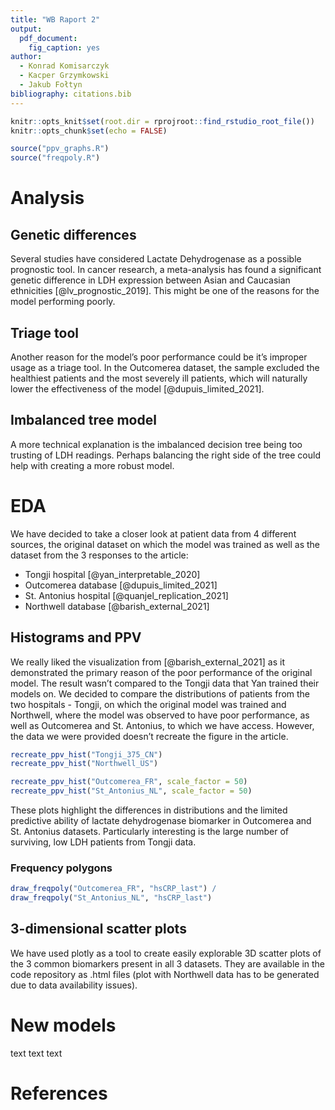 ```yaml
---
title: "WB Raport 2"
output: 
  pdf_document:
    fig_caption: yes
author:
  - Konrad Komisarczyk
  - Kacper Grzymkowski
  - Jakub Fołtyn
bibliography: citations.bib
---
```


```r
knitr::opts_knit$set(root.dir = rprojroot::find_rstudio_root_file())
knitr::opts_chunk$set(echo = FALSE)
```

```r
source("ppv_graphs.R")
source("freqpoly.R")
```

# Analysis

## Genetic differences
Several studies have considered Lactate Dehydrogenase as a possible prognostic tool. 
In cancer research, a meta-analysis has found a significant genetic difference in LDH expression between Asian and Caucasian ethnicities  [@lv_prognostic_2019].
This might be one of the reasons for the model performing poorly. 

## Triage tool
Another reason for the model's poor performance could be it's improper usage as a triage tool.
In the Outcomerea dataset, the sample excluded the healthiest patients and the most severely ill patients, which will naturally lower the effectiveness of the model [@dupuis_limited_2021]. 

## Imbalanced tree model
A more technical explanation is the imbalanced decision tree being too trusting of LDH readings.
Perhaps balancing the right side of the tree could help with creating a more robust model.

# EDA
We have decided to take a closer look at patient data from 4 different sources, the original dataset on which the model was trained as well as the dataset from the 3 responses to the article:

* Tongji hospital [@yan_interpretable_2020]
* Outcomerea database [@dupuis_limited_2021]
* St. Antonius hospital [@quanjel_replication_2021]
* Northwell database [@barish_external_2021]

## Histograms and PPV
We really liked the visualization from [@barish_external_2021] as it demonstrated the primary reason of the poor performance of the original model.
The result wasn't compared to the Tongji data that Yan trained their models on. 
We decided to compare the distributions of patients from the two hospitals - Tongji, on which the original model was trained and Northwell, where the model was observed to have poor performance, as well as Outcomerea and St. Antonius, to which we have access.
However, the data we were provided doesn't recreate the figure in the article.

```r
recreate_ppv_hist("Tongji_375_CN")
recreate_ppv_hist("Northwell_US")

```
\newpage
```r
recreate_ppv_hist("Outcomerea_FR", scale_factor = 50)
recreate_ppv_hist("St_Antonius_NL", scale_factor = 50)

```
\newpage


These plots highlight the differences in distributions and the limited predictive ability of lactate dehydrogenase biomarker in Outcomerea and St. Antonius datasets.
Particularly interesting is the large number of surviving, low LDH patients from Tongji data.

### Frequency polygons 
```r
draw_freqpoly("Outcomerea_FR", "hsCRP_last") /
draw_freqpoly("St_Antonius_NL", "hsCRP_last")

```


## 3-dimensional scatter plots
We have used plotly as a tool to create easily explorable 3D scatter plots of the 3 common biomarkers present in all 3 datasets. They are available in the code repository as .html files (plot with Northwell data has to be generated due to data availability issues).



# New models
text text text

# References
